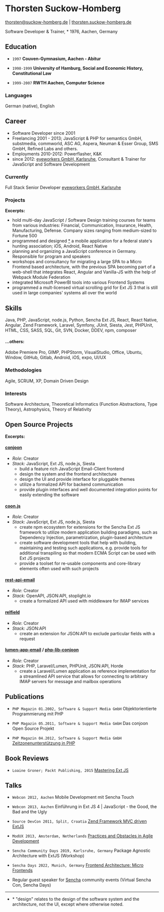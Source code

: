 
# Thorsten Suckow-Homberg
[thorsten@suckow-homberg.de](mailto:thorsten@suckow-homberg.de) | [thorsten.suckow-homberg.de](https://thorsten.suckow-homberg.de)

Software Developer & Trainer, \* 1976, Aachen, Germany

## Education

 - `1997` __Couven-Gymnasium, Aachen - Abitur__

 - `1998-1999` __University of Hamburg, Social and Economic History, Constitutional Law__

 - `1999-2007` __RWTH Aachen, Computer Science__

### Languages
German (native), English

## Career
 - Software Developer since 2001
 - Freelancing 2001 - 2013; JavaScript & PHP for semantics GmbH, substmedia, commworld, ASC AG, Aspera, Neuman & Esser Group, SMS GmbH, Refined Labs and others.
 - Employments 2010-2012: Powerflasher, K&K
 - since 2012: [eyeworkers GmbH, Karlsruhe](https://eyeworkers.de),
   Consultant & Trainer for JavaScript and Software Development

### Currently
Full Stack Senior Developer [eyeworkers GmbH, Karlsruhe](https://eyeworkers.de)

### Projects

**Excerpts:**
 - hold multi-day JavaScript / Software Design training courses for teams from various industries: Financial, Communication, Insurance, Health, Manufacturing, Defense. Company sizes ranging from medium-sized to Fortune 500
 - programmed and designed [*](#note) a mobile application for a federal state's hunting association; iOS, Android, React Native
 - planning and organizing a JavaScript conference in Germany. Responsible for program and speakers
 - workshops and consultancy for migrating a large SPA to a Micro Frontend based architecture, with the previous SPA becoming part of a web-shell that integrates React, Angular and Vanilla-JS with the help of Webpack Module Federation
 - integrated Microsoft PowerBI tools into various Frontend Systems
 - programmed a mult-licensed virtual scrolling grid for Ext JS 3 that is still used in large companies' systems all over the world

## Skills
Java, PHP, JavaScript, node.js, Python, Sencha Ext JS, React, React Native, Angular, Zend Framework, Laravel, Symfony, JUnit, Siesta, Jest, PHPUnit, HTML, CSS, SASS, SQL, Git, SVN, Docker, DDEV, npm, composer

#### ...others:
Adobe Premiere Pro, GIMP, PHPStorm, VisualStudio, Office, Ubuntu, Window, GitHub, Gitlab, Android, iOS, expo, UI/UX

### Methodologies
Agile, SCRUM, XP, Domain Driven Design

### Interests
Software Architecture, Theoretical Informatics (Function Abstractions, Type Theory), Astrophysics, Theory of Relativity

## Open Source Projects

**Excerpts:**

#### [conjoon](https://conjoon.org)
 - _Role_: Creator
 - _Stack:_ JavaScript, Ext JS, node.js, Siesta
    - build a feature rich JavaScript Email-Client frontend
    - design the system and the frontend architecture
    - design the UI and provide interface for pluggable themes
    - utilize a formalized API for backend communication
    - provide plugin interfaces and well documented integration points for easily extending the software

#### [coon.js](https://github.com/coon-js)
 - _Role_: Creator
 - _Stack_: JavaScript, Ext JS, node.js, Siesta
    - create npm ecosystem for extensions for the Sencha Ext JS framework to utilize modern application building paradigms, such as Dependency Injection, parametrization, plugin-based architecture
    - create software development tools that help with building, maintaining and testing such applications, e.g. provide tools for additional transpiling so that modern ECMA Script can be used with Ext JS projects
    - provide a toolset for re-usable components and core-library elements often used with such projects

#### [rest-api-email](https://github.com/conjoon/rest-api-email)
 - _Role_: Creator
 - _Stack:_ OpenAPI, JSON:API, stoplight.io
    - create a formalized API used with middleware for IMAP services

#### [relfield](https://github.com/ThorstenSuckow/relfield)
 - _Role_: Creator
 - _Stack:_ JSON:API
    - create an extension for JSON:API to exclude particular fields with a request

#### [lumen-app-email](https://github.com/conjoon/lumen-app-email) / [php-lib-conjoon](https://github.com/conjoon/php-lib-conjoon)
 - _Role_: Creator
 - _Stack_: PHP, Laravel/Lumen, PHPUnit, JSON:API, Horde
    - create a Laravel/Lumen application as reference implementation for a streamlined API service that allows for connecting to arbitrary IMAP servers for message and mailbox operations

## Publications

 - `PHP Magazin 01.2002, Software & Support Media GmbH` Objektorientierte Programmierung mit PHP

 - `PHP Magazin 05.2011, Software & Support Media GmbH` Das conjoon Open Source Projekt

 - `PHP Magazin 04.2012, Software & Support Media GmbH` [Zeitzonenunterstützung in PHP](https://entwickler.de/php/mittag-in-san-francisco-abend-in-london)

## Book Reviews

 - `Loaine Groner; Packt Publishing, 2015` [Mastering Ext JS](https://www.packtpub.com/product/mastering-ext-js/9781782164005)

## Talks

 - `Webcon 2012, Aachen` Mobile Development mit Sencha Touch

 - `Webcon 2013, Aachen` Einführung in Ext JS 4 | JavaScript - the Good, the Bad and the Ugly

 - `Source DevCon 2011, Split, Croatia` [Zend Framework MVC driven ExtJS](https://www.slideshare.net/ThorstenSuckow/zend-framework-mvc-driven-extjs)

 - `ModUX 2013, Amsterdam, Netherlands` [Practices and Obstacles in Agile Development](https://www.slideshare.net/ThorstenSuckow/practices-and-obstacles-in-agile-development)

 - `Sencha Community Days 2019, Karlsruhe, Germany` Package Agnostic Architecture with ExtJS (Workshop)

 - `Sencha Days 2022, Munich, Germany` [Frontend Architecture: Micro Frontends](https://speakerdeck.com/thorstensuckow/frontend-architecture-micro-frontends)

 - Regular guest speaker for [Sencha](https://sencha.com) community events (Virtual Sencha Con, Sencha Days)


-----------
 - <a name="note">*</a> "design" relates to the design of the software system and the architecture, not the UI, except where otherwise noted.